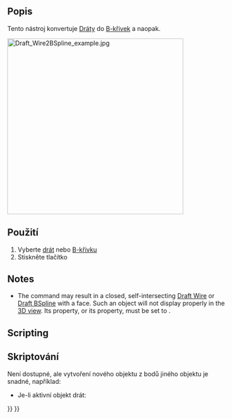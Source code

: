 <languages/>

{{Docnav
|[[Draft_Downgrade|Downgrade]]
|[[Draft_Draft2Sketch|Draft2Sketch]]
|[[Draft_Workbench|Draft]]
|IconL=Draft_Downgrade.svg
|IconR=Draft_Draft2Sketch.svg
|IconC=Workbench_Draft.svg
}}

<div class="mw-translate-fuzzy">
{{GuiCommand/cs|Name=Draft WireToBSpline|Name/cs=Kreslení Drát do B-křivky|Workbenches=[[Draft_Workbench/cs|Kreslení]], [[Arch_Workbench/cs|Architektura]]|MenuLocation=Kreslení -> Drát do B-křivky}}
</div>

<span id="Description"></span>
==Popis==

<div class="mw-translate-fuzzy">
Tento nástroj konvertuje [[Draft Wire/cs|Dráty]] do [[Draft BSpline/cs|B-křivek]] a naopak.
</div>

[[Image:Draft_Wire2BSpline_example.jpg|400px]]
{{Caption|Converting a wire to a B-spline, and a closed B-spline to a closed wire}}

<span id="Usage"></span>
<div class="mw-translate-fuzzy">
==Použití==
</div>

<div class="mw-translate-fuzzy">
# Vyberte [[Draft Wire/cs|drát]] nebo [[Draft BSpline/cs|B-křivku]]
# Stiskněte tlačítko {{KEY|[[Image:Draft WireToBSpline.png|16px]] [[Draft WireToBSpline/cs|Kreslení Drát do B-křivky]]}}
</div>

==Notes==

* The command may result in a closed, self-intersecting [[Draft_Wire|Draft Wire]] or [[Draft_BSpline|Draft BSpline]] with a face. Such an object will not display properly in the [[3D_view|3D view]]. Its {{PropertyData|Make Face}} property, or its {{PropertyData|Closed}} property, must be set to {{FALSE}}.

==Scripting==

<div class="mw-translate-fuzzy">
==Skriptování==
</div>

<div class="mw-translate-fuzzy">
Není dostupné, ale vytvoření nového objektu z bodů jiného objektu je snadné, například:
</div>

<div class="mw-translate-fuzzy">
* Je-li aktivní objekt drát:
</div>

{{Code|code=
import FreeCAD as App
import Draft

doc = App.newDocument()

p1 = App.Vector(1000, 1000, 0)
p2 = App.Vector(2000, 1000, 0)
p3 = App.Vector(2500, -1000, 0)
p4 = App.Vector(3500, -500, 0)

base_wire = Draft.make_wire([p1, p2, p3, p4])
base_spline = Draft.make_bspline([-p1, -1.3*p2, -1.2*p3, -2.1*p4])

points1 = base_wire.Points
spline_from_wire = Draft.make_bspline(points1)

points2 = base_spline.Points
wire_from_spline = Draft.make_wire(points2)

doc.recompute()
}}


{{Docnav
|[[Draft_Downgrade|Downgrade]]
|[[Draft_Draft2Sketch|Draft2Sketch]]
|[[Draft_Workbench|Draft]]
|IconL=Draft_Downgrade.svg
|IconR=Draft_Draft2Sketch.svg
|IconC=Workbench_Draft.svg
}}

{{Draft Tools navi{{#translation:}}}}
{{Userdocnavi{{#translation:}}}}